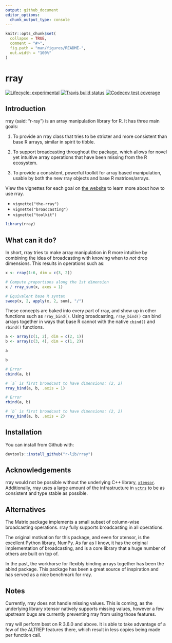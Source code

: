 ```yaml
---
output: github_document
editor_options: 
  chunk_output_type: console
---
```


<!-- README.md is generated from README.Rmd. Please edit that file -->

```r
knitr::opts_chunk$set(
  collapse = TRUE,
  comment = "#>",
  fig.path = "man/figures/README-",
  out.width = "100%"
)
```

# rray

<!-- badges: start -->
[![Lifecycle: experimental](https://img.shields.io/badge/lifecycle-experimental-orange.svg)](https://www.tidyverse.org/lifecycle/#experimental)
[![Travis build status](https://travis-ci.org/r-lib/rray.svg?branch=master)](https://travis-ci.org/r-lib/rray)
[![Codecov test coverage](https://codecov.io/gh/r-lib/rray/branch/master/graph/badge.svg)](https://codecov.io/gh/r-lib/rray?branch=master)
<!-- badges: end -->

## Introduction

rray (said: "r-ray") is an array manipulation library for R. It has three main goals:

1) To provide an rray class that tries to be stricter and more consistent than base R arrays, similar in spirit to tibble.

2) To support broadcasting throughout the package, which allows for novel yet intuitive array operations that have been missing from the R ecosystem.

3) To provide a consistent, powerful toolkit for array based manipulation, usable by both the new rray objects and base R matrices/arrays.

View the vignettes for each goal on [the website](https://rray.r-lib.org) to learn more about how to use rray.

- `vignette("the-rray")`
- `vignette("broadcasting")`
- `vignette("toolkit")`

```r
library(rray)
```

## What can it do?

In short, rray tries to make array manipulation in R more intuitive by combining the idea of broadcasting with knowing when to _not_ drop dimensions. This results in operations such as:

```r
x <- rray(1:6, dim = c(3, 2))

# Compute proportions along the 1st dimension
x / rray_sum(x, axes = 1)

# Equivalent base R syntax
sweep(x, 2, apply(x, 2, sum), "/")
```

These concepts are baked into every part of rray, and show up in other functions such as `rray_bind()`. Using broadcasting, `rray_bind()` can bind arrays together in ways that base R cannot with the native `cbind()` and `rbind()` functions.

```r
a <- array(c(1, 2), dim = c(2, 1))
b <- array(c(3, 4), dim = c(1, 2))

a

b

# Error
cbind(a, b)

# `a` is first broadcast to have dimensions: (2, 2)
rray_bind(a, b, .axis = 1)

# Error
rbind(a, b)

# `b` is first broadcast to have dimensions: (2, 2)
rray_bind(a, b, .axis = 2)
```

## Installation

You can install from Github with:

```r
devtools::install_github("r-lib/rray")
```

## Acknowledgements

rray would not be possible without the underlying C++ library, [`xtensor`](https://github.com/QuantStack/xtensor). Additionally, rray uses a large amount of the infrastructure in [`vctrs`](https://github.com/r-lib/vctrs) to be as consistent and type stable as possible. 

## Alternatives

The Matrix package implements a small subset of column-wise broadcasting operations. rray fully supports broadcasting in all operations.

The original motivation for this package, and even for xtensor, is the excellent Python library, NumPy. As far as I know, it has the original implementation of broadcasting, and is a core library that a huge number of others are built on top of.

In the past, the workhorse for flexibly binding arrays together has been the abind package. This package has been a great source of inspiration and has served as a nice benchmark for rray.

## Notes

Currently, rray does not handle missing values. This is coming, as the underlying library xtensor natively supports missing values, however a few upstream bugs are currently preventing rray from using those features.

rray will perform best on R 3.6.0 and above. It is able to take advantage of a few of the ALTREP features there, which result in less copies being made per function call.

